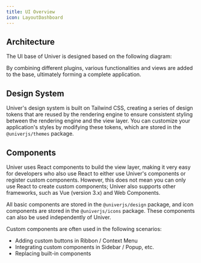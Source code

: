 ```yaml
---
title: UI Overview
icon: LayoutDashboard
---
```



## Architecture

The UI base of Univer is designed based on the following diagram:

<UIArchitecture />

By combining different plugins, various functionalities and views are added to the base, ultimately forming a complete application.

## Design System

Univer's design system is built on Tailwind CSS, creating a series of design tokens that are reused by the rendering engine to ensure consistent styling between the rendering engine and the view layer. You can customize your application's styles by modifying these tokens, which are stored in the `@univerjs/themes` package.

<Cards>
  <Card title="Themes and Dark Mode" href="/en-US/guides/docs/ui/themes" />
</Cards>

## Components

Univer uses React components to build the view layer, making it very easy for developers who also use React to either use Univer's components or register custom components. However, this does not mean you can only use React to create custom components; Univer also supports other frameworks, such as Vue (version 3.x) and Web Components.

All basic components are stored in the `@univerjs/design` package, and icon components are stored in the `@univerjs/icons` package. These components can also be used independently of Univer.

Custom components are often used in the following scenarios:

- Adding custom buttons in Ribbon / Context Menu
- Integrating custom components in Sidebar / Popup, etc.
- Replacing built-in components

<Cards>
  <Card title="Custom Components" href="/en-US/guides/docs/ui/components" />
  <Card title="Icons" href="/en-US/icons" />
</Cards>
